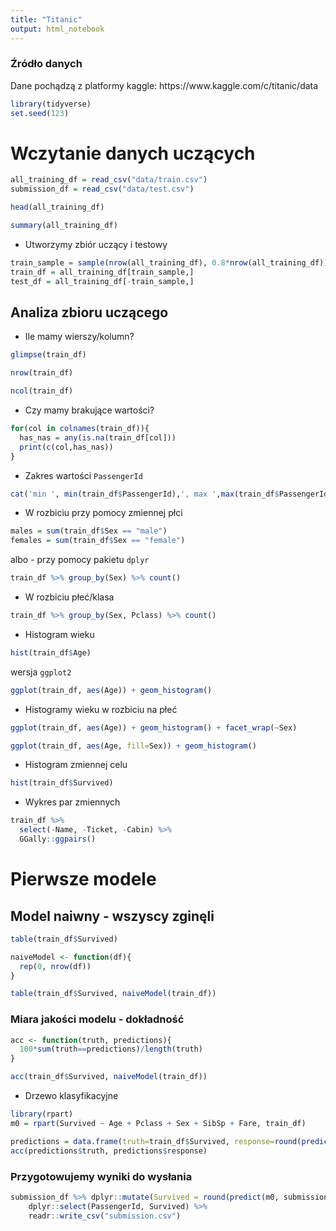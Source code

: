 ```yaml
---
title: "Titanic"
output: html_notebook
---
```



### Źródło danych
Dane pochądzą z platformy kaggle: https://www.kaggle.com/c/titanic/data

```r
library(tidyverse)
set.seed(123)
```


# Wczytanie danych uczących

```r
all_training_df = read_csv("data/train.csv") 
submission_df = read_csv("data/test.csv") 

head(all_training_df)
```

```r
summary(all_training_df)
```

- Utworzymy zbiór uczący i testowy
```R
train_sample = sample(nrow(all_training_df), 0.8*nrow(all_training_df))
train_df = all_training_df[train_sample,]
test_df = all_training_df[-train_sample,]
```

## Analiza zbioru uczącego
- Ile mamy wierszy/kolumn?
```r
glimpse(train_df)
```

```r
nrow(train_df)
```
```r
ncol(train_df)
```

- Czy mamy brakujące wartości?
```r
for(col in colnames(train_df)){
  has_nas = any(is.na(train_df[col]))
  print(c(col,has_nas))
}
```
- Zakres wartości `PassengerId`
```r
cat('min ', min(train_df$PassengerId),', max ',max(train_df$PassengerId),'\n')
```

- W rozbiciu przy pomocy zmiennej płci
```r
males = sum(train_df$Sex == "male")
females = sum(train_df$Sex == "female")
```

albo - przy pomocy pakietu `dplyr`

```r
train_df %>% group_by(Sex) %>% count()
```
- W rozbiciu płeć/klasa

```r
train_df %>% group_by(Sex, Pclass) %>% count()
```

- Histogram wieku

```R
hist(train_df$Age)
```

wersja `ggplot2`

```R
ggplot(train_df, aes(Age)) + geom_histogram()
```

- Histogramy wieku w rozbiciu na płeć

```R
ggplot(train_df, aes(Age)) + geom_histogram() + facet_wrap(~Sex)
```

```R
ggplot(train_df, aes(Age, fill=Sex)) + geom_histogram() 
```

- Histogram zmiennej celu

```r
hist(train_df$Survived)
```
- Wykres par zmiennych

```r
train_df %>% 
  select(-Name, -Ticket, -Cabin) %>%
  GGally::ggpairs()
```

# Pierwsze modele

## Model naiwny - wszyscy zginęli


```r
table(train_df$Survived)

naiveModel <- function(df){
  rep(0, nrow(df))
}

table(train_df$Survived, naiveModel(train_df))
```
### Miara jakości modelu - dokładność

```r
acc <- function(truth, predictions){
  100*sum(truth==predictions)/length(truth)
}

acc(train_df$Survived, naiveModel(train_df))

```

- Drzewo klasyfikacyjne
```r
library(rpart)
m0 = rpart(Survived ~ Age + Pclass + Sex + SibSp + Fare, train_df)

predictions = data.frame(truth=train_df$Survived, response=round(predict(m0, train_df)))
acc(predictions$truth, predictions$response)
```

### Przygotowujemy wyniki do wysłania
```r

submission_df %>% dplyr::mutate(Survived = round(predict(m0, submission_df))) %>%
    dplyr::select(PassengerId, Survived) %>%
    readr::write_csv("submission.csv")
```

